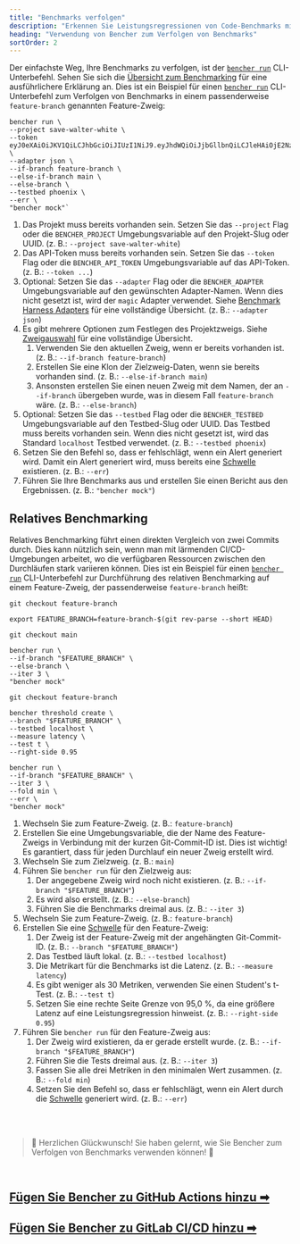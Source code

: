 ```yaml
---
title: "Benchmarks verfolgen"
description: "Erkennen Sie Leistungsregressionen von Code-Benchmarks mit historischem kontinuierlichem Benchmarking oder relativem kontinuierlichem Benchmarking"
heading: "Verwendung von Bencher zum Verfolgen von Benchmarks"
sortOrder: 2
---
```


Der einfachste Weg, Ihre Benchmarks zu verfolgen, ist der <code><a href="/de/docs/explanation/bencher-run/">bencher run</a></code> CLI-Unterbefehl.
Sehen Sie sich die [Übersicht zum Benchmarking](/de/docs/explanation/benchmarking/) für eine ausführlichere Erklärung an.
Dies ist ein Beispiel für einen <code><a href="/de/docs/explanation/bencher-run/">bencher run</a></code> CLI-Unterbefehl zum Verfolgen von Benchmarks in einem passenderweise `feature-branch` genannten Feature-Zweig:

```
bencher run \
--project save-walter-white \
--token eyJ0eXAiOiJKV1QiLCJhbGciOiJIUzI1NiJ9.eyJhdWQiOiJjbGllbnQiLCJleHAiOjE2NzQwNjA3NTAsImlhdCI6MTY3MTQ2ODc1MCwiaXNzIjoiYmVuY2hlci5kZXYiLCJzdWIiOiJzYXVsQGJldHRlcmNhbGxzYXVsLmNvbSIsIm9yZyI6bnVsbH0.CABcvWlPobAHs7wsdR6wX5p0R2jaCd7RmpsnMp5pwEc \
--adapter json \
--if-branch feature-branch \
--else-if-branch main \
--else-branch \
--testbed phoenix \
--err \
"bencher mock"`
```

1. Das Projekt muss bereits vorhanden sein. Setzen Sie das `--project` Flag oder die `BENCHER_PROJECT` Umgebungsvariable auf den Projekt-Slug oder UUID. (z. B.: `--project save-walter-white`)
1. Das API-Token muss bereits vorhanden sein. Setzen Sie das `--token` Flag oder die `BENCHER_API_TOKEN` Umgebungsvariable auf das API-Token. (z. B.: `--token ...`)
1. Optional: Setzen Sie das `--adapter` Flag oder die `BENCHER_ADAPTER` Umgebungsvariable auf den gewünschten Adapter-Namen. Wenn dies nicht gesetzt ist, wird der `magic` Adapter verwendet. Siehe [Benchmark Harness Adapters](/de/docs/explanation/adapters/) für eine vollständige Übersicht. (z. B.: `--adapter json`)
1. Es gibt mehrere Optionen zum Festlegen des Projektzweigs. Siehe [Zweigauswahl](/de/docs/explanation/branch-selection/) für eine vollständige Übersicht.
    1. Verwenden Sie den aktuellen Zweig, wenn er bereits vorhanden ist. (z. B.: `--if-branch feature-branch`)
    1. Erstellen Sie eine Klon der Zielzweig-Daten, wenn sie bereits vorhanden sind. (z. B.: `--else-if-branch main`)
    1. Ansonsten erstellen Sie einen neuen Zweig mit dem Namen, der an `--if-branch` übergeben wurde, was in diesem Fall `feature-branch` wäre. (z. B.: `--else-branch`)
1. Optional: Setzen Sie das `--testbed` Flag oder die `BENCHER_TESTBED` Umgebungsvariable auf den Testbed-Slug oder UUID. Das Testbed muss bereits vorhanden sein. Wenn dies nicht gesetzt ist, wird das Standard `localhost` Testbed verwendet. (z. B.: `--testbed phoenix`)
1. Setzen Sie den Befehl so, dass er fehlschlägt, wenn ein Alert generiert wird. Damit ein Alert generiert wird, muss bereits eine [Schwelle](/de/docs/explanation/thresholds/) existieren. (z. B.: `--err`)
1. Führen Sie Ihre Benchmarks aus und erstellen Sie einen Bericht aus den Ergebnissen. (z. B.: `"bencher mock"`)

## Relatives Benchmarking

Relatives Benchmarking führt einen direkten Vergleich von zwei Commits durch.
Dies kann nützlich sein, wenn man mit lärmenden CI/CD-Umgebungen arbeitet,
wo die verfügbaren Ressourcen zwischen den Durchläufen stark variieren können.
Dies ist ein Beispiel für einen <code><a href="/de/docs/explanation/bencher-run/">bencher run</a></code> CLI-Unterbefehl zur Durchführung des relativen Benchmarking auf einem Feature-Zweig, der passenderweise `feature-branch` heißt:

```
git checkout feature-branch

export FEATURE_BRANCH=feature-branch-$(git rev-parse --short HEAD)

git checkout main

bencher run \
--if-branch "$FEATURE_BRANCH" \
--else-branch \
--iter 3 \
"bencher mock"

git checkout feature-branch

bencher threshold create \
--branch "$FEATURE_BRANCH" \
--testbed localhost \
--measure latency \
--test t \
--right-side 0.95

bencher run \
--if-branch "$FEATURE_BRANCH" \
--iter 3 \
--fold min \
--err \
"bencher mock"
```

1. Wechseln Sie zum Feature-Zweig. (z. B.: `feature-branch`)
1. Erstellen Sie eine Umgebungsvariable, die der Name des Feature-Zweigs in Verbindung mit der kurzen Git-Commit-ID ist. Dies ist wichtig! Es garantiert, dass für jeden Durchlauf ein neuer Zweig erstellt wird.
1. Wechseln Sie zum Zielzweig. (z. B.: `main`)
1. Führen Sie `bencher run` für den Zielzweig aus:
    1. Der angegebene Zweig wird noch nicht existieren. (z. B.: `--if-branch "$FEATURE_BRANCH"`)
    1. Es wird also erstellt. (z. B.: `--else-branch`)
    1. Führen Sie die Benchmarks dreimal aus. (z. B.: `--iter 3`)
1. Wechseln Sie zum Feature-Zweig. (z. B.: `feature-branch`)
1. Erstellen Sie eine [Schwelle](/de/docs/explanation/thresholds/) für den Feature-Zweig:
    1. Der Zweig ist der Feature-Zweig mit der angehängten Git-Commit-ID. (z. B.: `--branch "$FEATURE_BRANCH"`)
    1. Das Testbed läuft lokal. (z. B.: `--testbed localhost`)
    1. Die Metrikart für die Benchmarks ist die Latenz. (z. B.: `--measure latency`)
    1. Es gibt weniger als 30 Metriken, verwenden Sie einen Student's t-Test. (z. B.: `--test t`)
    1. Setzen Sie eine rechte Seite Grenze von 95,0 %, da eine größere Latenz auf eine Leistungsregression hinweist. (z. B.: `--right-side 0.95`)
1. Führen Sie `bencher run` für den Feature-Zweig aus:
    1. Der Zweig wird existieren, da er gerade erstellt wurde. (z. B.: `--if-branch "$FEATURE_BRANCH"`)
    1. Führen Sie die Tests dreimal aus. (z. B.: `--iter 3`)
    1. Fassen Sie alle drei Metriken in den minimalen Wert zusammen. (z. B.: `--fold min`)
    1. Setzen Sie den Befehl so, dass er fehlschlägt, wenn ein Alert durch die [Schwelle](/de/docs/explanation/thresholds/) generiert wird. (z. B.: `--err`)

<br/>
<br/>

> 🐰 Herzlichen Glückwunsch! Sie haben gelernt, wie Sie Bencher zum Verfolgen von Benchmarks verwenden können! 🎉

<br/>

<h2><a href="/de/docs/how-to/github-actions/">Fügen Sie Bencher zu GitHub Actions hinzu ➡</a></h2>
<h2><a href="/de/docs/how-to/gitlab-ci-cd/">Fügen Sie Bencher zu GitLab CI/CD hinzu ➡</a></h2>
